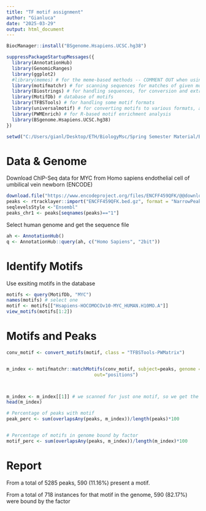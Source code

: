---
title: "TF motif assignment"
author: "Gianluca"
date: "2025-03-29"
output: html_document
---

```{r setup}
BiocManager::install("BSgenome.Hsapiens.UCSC.hg38")

suppressPackageStartupMessages({
  library(AnnotationHub)
  library(GenomicRanges)
  library(ggplot2)
  #library(memes) # for the meme-based methods -- COMMENT OUT when using alternatives if wanted download MEME suite
  library(motifmatchr) # for scanning sequences for matches of given motifs
  library(Biostrings) # for handling sequences, for conversion and extraction of nt sequences
  library(MotifDb) # database of motifs
  library(TFBSTools) # for handling some motif formats
  library(universalmotif) # for converting motifs to various formats, also allows you to determine what kind of file they are
  library(PWMEnrich) # for R-based motif enrichment analysis
  library(BSgenome.Hsapiens.UCSC.hg38)
})

setwd("C:/Users/gianl/Desktop/ETH/BiologyMsc/Spring Semester Material/BARGE/Assignments/week6")
```

# Data & Genome

Download ChIP-Seq data for MYC from Homo sapiens endothelial cell of umbilical vein newborn (ENCODE)

```{r data}
download.file("https://www.encodeproject.org/files/ENCFF459QFK/@@download/ENCFF459QFK.bed.gz", "ENCFF459QFK.bed.gz")
peaks <- rtracklayer::import("ENCFF459QFK.bed.gz", format = "NarrowPeak")
seqlevelsStyle <-"Ensembl"
peaks_chr1 <- peaks[seqnames(peaks)=="1"]
```

Select human genome and get the sequence file

```{r}
ah <- AnnotationHub()
q <- AnnotationHub::query(ah, c("Homo Sapiens", "2bit"))

```

# Identify Motifs

Use exsiting motifs in the database
```{r motifs}
motifs <- query(MotifDb, "MYC")
names(motifs) # select one
motif <- motifs[["Hsapiens-HOCOMOCOv10-MYC_HUMAN.H10MO.A"]]
view_motifs(motifs[1:2])
```
# Motifs and Peaks
```{r}
conv_motif <- convert_motifs(motif, class = "TFBSTools-PWMatrix")


m_index <- motifmatchr::matchMotifs(conv_motif, subject=peaks, genome = "BSgenome.Hsapiens.UCSC.hg38",
                                out="positions")



m_index <- m_index[[1]] # we scanned for just one motif, so we get the results for that motif
head(m_index)

# Percentage of peaks with motif
peak_perc <- sum(overlapsAny(peaks, m_index))/length(peaks)*100


# Percentage of motifs in genome bound by factor
motif_perc <- sum(overlapsAny(peaks, m_index))/length(m_index)*100
```

# Report
From a total of 5285 peaks, 590 (11.16%) present a motif.

From a total of 718 instances for that motif in the genome, 590 (82.17%) were bound by the factor

